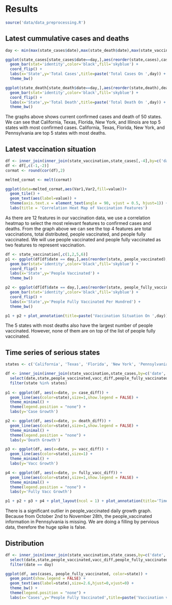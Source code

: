 # Results

```r
source('data/data_preprocessing.R')
```

## Latest cummulative cases and deaths
```r
day <- min(max(state_cases$date),max(state_death$date),max(state_vaccination$date))

ggplot(state_cases[state_cases$date==day,],aes(reorder(state,cases),cases)) +
  geom_bar(stat='identity',color='black',fill='skyblue') +
  coord_flip() +
  labs(x='State',y='Total Cases',title=paste('Total Cases On ',day)) +
  theme_bw()

ggplot(state_death[state_death$date==day,],aes(reorder(state,death),death)) +
  geom_bar(stat='identity',color='black',fill='skyblue') +
  coord_flip() +
  labs(x='State',y='Total Death',title=paste('Total Death On ',day)) +
  theme_bw()
```

The graphs above shows current confirmed cases and death of 50 states. We can see that California, Texas, Florida, New York, and Illinois are top 5 states with most confirmed cases. California, Texas, Florida, New York, and Pennsylvania are top 5 states with most deaths. 


## Latest vaccination situation
```r
df <- inner_join(inner_join(state_vaccination,state_cases[,-4],by=c('date','state')),state_death[,-4])
df <- df[,c(-1,-2)]
cormat <- round(cor(df),2)

melted_cormat <- melt(cormat)

ggplot(data=melted_cormat,aes(Var1,Var2,fill=value))+
  geom_tile() +
  geom_text(aes(label=value)) +
  theme(axis.text.x = element_text(angle = 90, vjust = 0.5, hjust=1)) +
  labs(title = 'Correlation Heat Map of Vaccination Features')
```

As there are 12 features in our vaccination data, we use a correlation heatmap to select the most relevant features to confirmed cases and deaths. From the graph above we can see the top 4 features are total vaccinations, total distributed, people vaccinated, and people fully vaccinated. We will use people vaccinated and people fully vaccinated as two features to represent vaccination.

```r
df <- state_vaccination[,c(1,2,5,6)]
p1 <- ggplot(df[df$date == day,],aes(reorder(state, people_vaccinated),people_vaccinated)) +
  geom_bar(stat='identity',color='black',fill='skyblue') +
  coord_flip() +
  labs(x='State',y='People Vaccinated') +
  theme_bw()

p2 <- ggplot(df[df$date == day,],aes(reorder(state, people_fully_vaccinated_per_hundred),people_fully_vaccinated_per_hundred)) +
  geom_bar(stat='identity',color='black',fill='skyblue') +
  coord_flip() +
  labs(x='State',y='People Fully Vaccinated Per Hundred') +
  theme_bw()

p1 + p2 + plot_annotation(title=paste('Vaccination Situation On ',day))
```

The 5 states with most deaths also have the largest number of people vaccinated. However, none of them are on top of the list of people fully vaccinated.

## Time series of serious states
```r
states <- c('California', 'Texas', 'Florida', 'New York', 'Pennsylvania')

df <- inner_join(inner_join(state_vaccination,state_cases,by=c('date','state')),state_death) %>%
  select(date,state,people_vaccinated,vacc_diff,people_fully_vaccinated,fully_vacc_diff,cases,case_diff,death,death_diff) %>%
  filter(state %in% states) 
  
p1 <- ggplot(df, aes(x=date, y= case_diff)) +
  geom_line(aes(color=state),size=1,show.legend = FALSE) +
  theme_minimal() +
  theme(legend.position = "none") +
  labs(y='Case Growth')

p2 <- ggplot(df, aes(x=date, y= death_diff)) +
  geom_line(aes(color=state),size=1,show.legend = FALSE) +
  theme_minimal() +
  theme(legend.position = "none") +
  labs(y='Death Growth')

p3 <- ggplot(df, aes(x=date, y= vacc_diff)) +
  geom_line(aes(color=state),size=1) +
  theme_minimal() +
  labs(y='Vacc Growth')

p4 <- ggplot(df, aes(x=date, y= fully_vacc_diff)) +
  geom_line(aes(color=state),size=1,show.legend = FALSE) +
  theme_minimal() +
  theme(legend.position = "none") +
  labs(y='Fully Vacc Growth')

p1 + p2 + p3 + p4 + plot_layout(ncol = 1) + plot_annotation(title='Time Series')
```

There is a significant outlier in people_vaccinated daily growth graph. Because from October 2nd to November 28th, the people_vaccinated information in Pennsylvania is missing. We are doing a filling by pervious data, therefore the huge spike is false.

## Distribution
```r
df <- inner_join(inner_join(state_vaccination,state_cases,by=c('date','state')),state_death) %>%
  select(date,state,people_vaccinated,vacc_diff,people_fully_vaccinated,fully_vacc_diff,cases,case_diff,death,death_diff) %>%
  filter(date == day)

ggplot(df, aes(cases, people_fully_vaccinated, color=state)) +
  geom_point(show.legend = FALSE) +
  geom_text(aes(label=state),size=2.6,hjust=0,vjust=0) +
  theme_bw() +
  theme(legend.position = "none") +
  labs(x='Cases',y='People Fully Vaccinated',title=paste('Vaccination vs. Cases Scatterplot On ',day))
  
```














